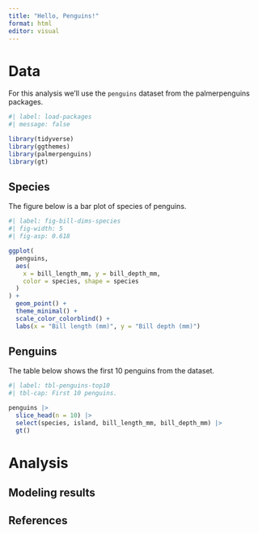 ---
title: "Hello, Penguins!"
format: html
editor: visual
---

# Data

For this analysis we'll use the `penguins` dataset from the palmerpenguins packages.

```{r}
#| label: load-packages
#| message: false

library(tidyverse)
library(ggthemes)
library(palmerpenguins)
library(gt)
```


## Species

The figure below is a bar plot of species of penguins.

```{r}
#| label: fig-bill-dims-species
#| fig-width: 5
#| fig-asp: 0.618

ggplot(
  penguins,
  aes(
    x = bill_length_mm, y = bill_depth_mm,
    color = species, shape = species
  )
) +
  geom_point() +
  theme_minimal() +
  scale_color_colorblind() +
  labs(x = "Bill length (mm)", y = "Bill depth (mm)")
```

## Penguins

The table below shows the first 10 penguins from the dataset.

```{r}
#| label: tbl-penguins-top10
#| tbl-cap: First 10 penguins.

penguins |>
  slice_head(n = 10) |>
  select(species, island, bill_length_mm, bill_depth_mm) |>
  gt()
```

# Analysis

## Modeling results

## References
